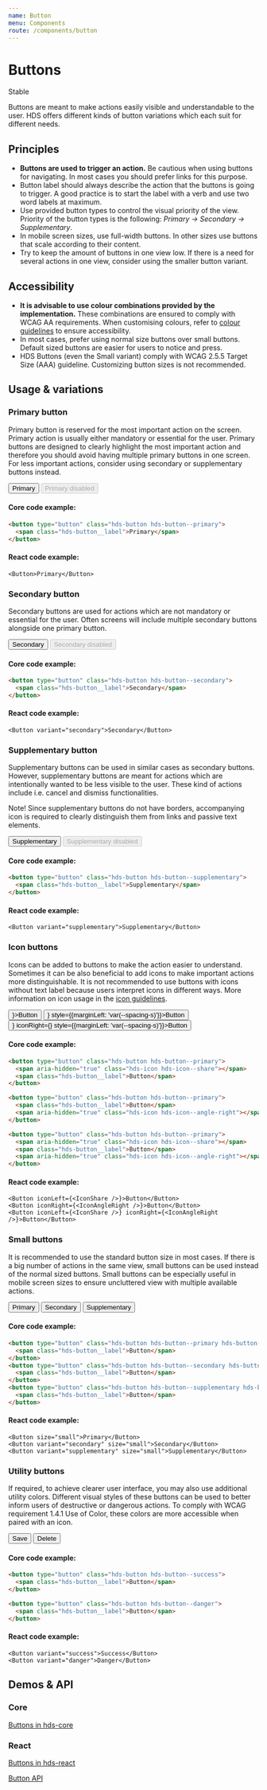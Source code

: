 ```yaml
---
name: Button
menu: Components
route: /components/button
---
```




# Buttons

<StatusLabel type="info">Stable</StatusLabel>

<LargeParagraph>
  Buttons are meant to make actions easily visible and understandable to the user. HDS offers different kinds of button variations which each suit for different needs.
</LargeParagraph>

## Principles
- **Buttons are used to trigger an action.** Be cautious when using buttons for navigating. In most cases you should prefer links for this purpose. 
- Button label should always describe the action that the buttons is going to trigger. A good practice is to start the label with a verb and use two word labels at maximum.
- Use provided button types to control the visual priority of the view. Priority of the button types is the following: *Primary -> Secondary -> Supplementary*.
- In mobile screen sizes, use full-width buttons. In other sizes use buttons that scale according to their content.
- Try to keep the amount of buttons in one view low. If there is a need for several actions in one view, consider using the smaller button variant.

## Accessibility

- **It is advisable to use colour combinations provided by the implementation.** These combinations are ensured to comply with WCAG AA requirements. When customising colours, refer to [colour guidelines](/design-tokens/colour "Colour") to ensure accessibility.
- In most cases, prefer using normal size buttons over small buttons. Default sized buttons are easier for users to notice and press.
- HDS Buttons (even the Small variant) comply with <Link href="https://www.w3.org/TR/WCAG21/#target-size" external>WCAG 2.5.5 Target Size (AAA) guideline</Link>. Customizing button sizes is not recommended.

## Usage & variations

### Primary button
Primary button is reserved for the most important action on the screen. Primary action is usually either mandatory or essential for the user. Primary buttons are designed to clearly highlight the most important action and therefore you should avoid having multiple primary buttons in one screen. For less important actions, consider using secondary or supplementary buttons instead.

<Playground>
<Button>Primary</Button>
<Button style={{marginLeft: 'var(--spacing-s)'}} disabled>Primary disabled</Button>
</Playground>

#### Core code example:
```html
<button type="button" class="hds-button hds-button--primary">
  <span class="hds-button__label">Primary</span>
</button>
```

#### React code example:
```tsx
<Button>Primary</Button>
```

### Secondary button
Secondary buttons are used for actions which are not mandatory or essential for the user. Often screens will include multiple secondary buttons alongside one primary button.

<Playground>
  <Button variant="secondary">Secondary</Button>
  <Button variant="secondary" style={{marginLeft: 'var(--spacing-s)'}} disabled>Secondary disabled</Button>
</Playground>

#### Core code example:
```html
<button type="button" class="hds-button hds-button--secondary">
  <span class="hds-button__label">Secondary</span>
</button>
```

#### React code example:
```tsx
<Button variant="secondary">Secondary</Button>
```

### Supplementary button
Supplementary buttons can be used in similar cases as secondary buttons. However, supplementary buttons are meant for actions which are intentionally wanted to be less visible to the user. These kind of actions include i.e. cancel and dismiss functionalities.

Note! Since supplementary buttons do not have borders, accompanying icon is required to clearly distinguish them from links and passive text elements.

<Playground>
  <Button variant="supplementary">Supplementary</Button>
  <Button variant="supplementary" style={{marginLeft: 'var(--spacing-s)'}} disabled>Supplementary disabled</Button>
</Playground>

#### Core code example:
```html
<button type="button" class="hds-button hds-button--supplementary">
  <span class="hds-button__label">Supplementary</span>
</button>
```

#### React code example:
```tsx
<Button variant="supplementary">Supplementary</Button>
```

### Icon buttons
Icons can be added to buttons to make the action easier to understand. Sometimes it can be also beneficial to add icons to make important actions more distinguishable. It is not recommended to use buttons with icons without text label because users interpret icons in different ways. More information on icon usage in the [icon guidelines](/visual-assets/icons "Icons").

<Playground>
  <Button iconLeft={<IconShare />}>Button</Button>
  <Button iconRight={<IconAngleRight />} style={{marginLeft: 'var(--spacing-s)'}}>Button</Button>
  <Button iconLeft={<IconShare />} iconRight={<IconAngleRight />} style={{marginLeft: 'var(--spacing-s)'}}>Button</Button>
</Playground>

#### Core code example:
```html
<button type="button" class="hds-button hds-button--primary">
  <span aria-hidden="true" class="hds-icon hds-icon--share"></span>
  <span class="hds-button__label">Button</span>
</button>

<button type="button" class="hds-button hds-button--primary">
  <span class="hds-button__label">Button</span>
  <span aria-hidden="true" class="hds-icon hds-icon--angle-right"></span>
</button>

<button type="button" class="hds-button hds-button--primary">
  <span aria-hidden="true" class="hds-icon hds-icon--share"></span>
  <span class="hds-button__label">Button</span>
  <span aria-hidden="true" class="hds-icon hds-icon--angle-right"></span>
</button>
```

#### React code example:
```tsx
<Button iconLeft={<IconShare />}>Button</Button>
<Button iconRight={<IconAngleRight />}>Button</Button>
<Button iconLeft={<IconShare />} iconRight={<IconAngleRight />}>Button</Button>
```

### Small buttons
It is recommended to use the standard button size in most cases. If there is a big number of actions in the same view, small buttons can be used instead of the normal sized buttons. Small buttons can be especially useful in mobile screen sizes to ensure uncluttered view with multiple available actions.

<Playground>
  <Button size="small">Primary</Button>
  <Button variant="secondary" size="small" style={{marginLeft: 'var(--spacing-s)'}}>Secondary</Button>
  <Button variant="supplementary" size="small" style={{marginLeft: 'var(--spacing-s)'}}>Supplementary</Button>
</Playground>

#### Core code example:
```html
<button type="button" class="hds-button hds-button--primary hds-button--small">
  <span class="hds-button__label">Button</span>
</button>
<button type="button" class="hds-button hds-button--secondary hds-button--small">
  <span class="hds-button__label">Button</span>
</button>
<button type="button" class="hds-button hds-button--supplementary hds-button--small">
  <span class="hds-button__label">Button</span>
</button>
```

#### React code example:
```tsx
<Button size="small">Primary</Button>
<Button variant="secondary" size="small">Secondary</Button>
<Button variant="supplementary" size="small">Supplementary</Button>
```

### Utility buttons
<p>If required, to achieve clearer user interface, you may also use additional utility colors. Different visual styles of these buttons can be used to better inform users of destructive or dangerous actions. To comply with <Link href="https://www.w3.org/TR/WCAG21/#use-of-color" external>WCAG requirement 1.4.1 Use of Color</Link>, these colors are more accessible when paired with an icon.</p>

<Playground>
  <Button variant="success">Save</Button>
  <Button variant="danger" style={{marginLeft: 'var(--spacing-s)'}}>Delete</Button>
</Playground>

#### Core code example:
```html
<button type="button" class="hds-button hds-button--success">
  <span class="hds-button__label">Button</span>
</button>

<button type="button" class="hds-button hds-button--danger">
  <span class="hds-button__label">Button</span>
</button>
```

#### React code example:
```tsx
<Button variant="success">Success</Button>
<Button variant="danger">Danger</Button>
```

## Demos & API

### Core

[Buttons in hds-core](/storybook/core/?path=/story/components-button--primary)

### React

[Buttons in hds-react](/storybook/react/?path=/story/components-button--primary)

[Button API](/storybook/react/?path=/docs/components-button--primary)
